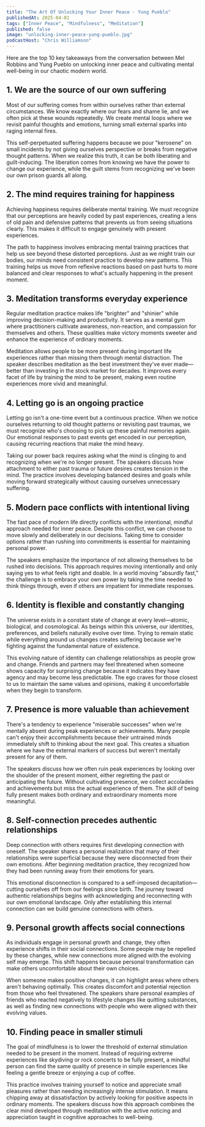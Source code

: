 ```yaml
---
title: "The Art Of Unlocking Your Inner Peace - Yung Pueblo"
publishedAt: 2025-04-01
tags: ["Inner Peace", "Mindfulness", "Meditation"]
published: false
image: "unlocking-inner-peace-yung-pueblo.jpg"
podcastHost: "Chris Williamson"
---
```



<PodcastSummaryPageLayout frontmatter={frontmatter}>

Here are the top 10 key takeaways from the conversation between Mel Robbins and Yung Pueblo on unlocking inner peace and cultivating mental well-being in our chaotic modern world.

## 1. We are the source of our own suffering

Most of our suffering comes from within ourselves rather than external circumstances. We know exactly where our fears and shame lie, and we often pick at these wounds repeatedly. We create mental loops where we revisit painful thoughts and emotions, turning small external sparks into raging internal fires.

This self-perpetuated suffering happens because we pour "kerosene" on small incidents by not giving ourselves perspective or breaks from negative thought patterns. When we realize this truth, it can be both liberating and guilt-inducing. The liberation comes from knowing we have the power to change our experience, while the guilt stems from recognizing we've been our own prison guards all along.

## 2. The mind requires training for happiness

Achieving happiness requires deliberate mental training. We must recognize that our perceptions are heavily coded by past experiences, creating a lens of old pain and defensive patterns that prevents us from seeing situations clearly. This makes it difficult to engage genuinely with present experiences.

The path to happiness involves embracing mental training practices that help us see beyond these distorted perceptions. Just as we might train our bodies, our minds need consistent practice to develop new patterns. This training helps us move from reflexive reactions based on past hurts to more balanced and clear responses to what's actually happening in the present moment.

## 3. Meditation transforms everyday experience

Regular meditation practice makes life "brighter" and "shinier" while improving decision-making and productivity. It serves as a mental gym where practitioners cultivate awareness, non-reaction, and compassion for themselves and others. These qualities make victory moments sweeter and enhance the experience of ordinary moments.

Meditation allows people to be more present during important life experiences rather than missing them through mental distraction. The speaker describes meditation as the best investment they've ever made—better than investing in the stock market for decades. It improves every facet of life by training the mind to be present, making even routine experiences more vivid and meaningful.

## 4. Letting go is an ongoing practice

Letting go isn't a one-time event but a continuous practice. When we notice ourselves returning to old thought patterns or revisiting past traumas, we must recognize who's choosing to pick up these painful memories again. Our emotional responses to past events get encoded in our perception, causing recurring reactions that make the mind heavy.

Taking our power back requires asking what the mind is clinging to and recognizing when we're no longer present. The speakers discuss how attachment to either past trauma or future desires creates tension in the mind. The practice involves developing balanced desires and goals while moving forward strategically without causing ourselves unnecessary suffering.

## 5. Modern pace conflicts with intentional living

The fast pace of modern life directly conflicts with the intentional, mindful approach needed for inner peace. Despite this conflict, we can choose to move slowly and deliberately in our decisions. Taking time to consider options rather than rushing into commitments is essential for maintaining personal power.

The speakers emphasize the importance of not allowing themselves to be rushed into decisions. This approach requires moving intentionally and only saying yes to what feels right and doable. In a world moving "absurdly fast," the challenge is to embrace your own power by taking the time needed to think things through, even if others are impatient for immediate responses.

## 6. Identity is flexible and constantly changing

The universe exists in a constant state of change at every level—atomic, biological, and cosmological. As beings within this universe, our identities, preferences, and beliefs naturally evolve over time. Trying to remain static while everything around us changes creates suffering because we're fighting against the fundamental nature of existence.

This evolving nature of identity can challenge relationships as people grow and change. Friends and partners may feel threatened when someone shows capacity for surprising change because it indicates they have agency and may become less predictable. The ego craves for those closest to us to maintain the same values and opinions, making it uncomfortable when they begin to transform.

## 7. Presence is more valuable than achievement

There's a tendency to experience "miserable successes" when we're mentally absent during peak experiences or achievements. Many people can't enjoy their accomplishments because their untrained minds immediately shift to thinking about the next goal. This creates a situation where we have the external markers of success but weren't mentally present for any of them.

The speakers discuss how we often ruin peak experiences by looking over the shoulder of the present moment, either regretting the past or anticipating the future. Without cultivating presence, we collect accolades and achievements but miss the actual experience of them. The skill of being fully present makes both ordinary and extraordinary moments more meaningful.

## 8. Self-connection precedes authentic relationships

Deep connection with others requires first developing connection with oneself. The speaker shares a personal realization that many of their relationships were superficial because they were disconnected from their own emotions. After beginning meditation practice, they recognized how they had been running away from their emotions for years.

This emotional disconnection is compared to a self-imposed decapitation—cutting ourselves off from our feelings since birth. The journey toward authentic relationships begins with acknowledging and reconnecting with our own emotional landscape. Only after establishing this internal connection can we build genuine connections with others.

## 9. Personal growth affects social connections

As individuals engage in personal growth and change, they often experience shifts in their social connections. Some people may be repelled by these changes, while new connections more aligned with the evolving self may emerge. This shift happens because personal transformation can make others uncomfortable about their own choices.

When someone makes positive changes, it can highlight areas where others aren't behaving optimally. This creates discomfort and potential rejection from those who feel threatened. The speakers share personal examples of friends who reacted negatively to lifestyle changes like quitting substances, as well as finding new connections with people who were aligned with their evolving values.

## 10. Finding peace in smaller stimuli

The goal of mindfulness is to lower the threshold of external stimulation needed to be present in the moment. Instead of requiring extreme experiences like skydiving or rock concerts to be fully present, a mindful person can find the same quality of presence in simple experiences like feeling a gentle breeze or enjoying a cup of coffee.

This practice involves training yourself to notice and appreciate small pleasures rather than needing increasingly intense stimulation. It means chipping away at dissatisfaction by actively looking for positive aspects in ordinary moments. The speakers discuss how this approach combines the clear mind developed through meditation with the active noticing and appreciation taught in cognitive approaches to well-being.

</PodcastSummaryPageLayout>
